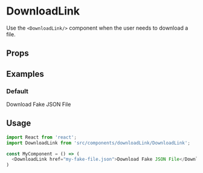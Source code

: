 
<Meta title="Links|DownloadLink" component={DownloadLink}/>

# DownloadLink

Use the `<DownloadLink/>` component when the user needs to download a file.

## Props

<Props of={DownloadLink}/>

## Examples

### Default

<Preview>
  <Story name="default">
    <DownloadLink href="my-fake-file.json">Download Fake JSON File</DownloadLink>
  </Story>
</Preview>

## Usage

```js
import React from 'react';
import DownloadLink from 'src/components/downloadLink/DownloadLink';

const MyComponent = () => (
  <DownloadLink href="my-fake-file.json">Download Fake JSON File</DownloadLink/>
)
```
